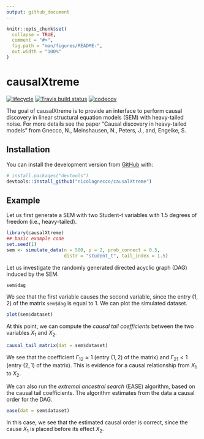```yaml
---
output: github_document
---
```


<!-- README.md is generated from README.Rmd. Please edit that file -->

```r
knitr::opts_chunk$set(
  collapse = TRUE,
  comment = "#>",
  fig.path = "man/figures/README-",
  out.width = "100%"
)
```
# causalXtreme

<!-- badges: start -->
[![lifecycle](https://img.shields.io/badge/lifecycle-maturing-blue.svg)](https://www.tidyverse.org/lifecycle/#maturing)
[![Travis build
status](https://api.travis-ci.org/nicolagnecco/causalXtreme.svg?branch=master)](https://travis-ci.org/nicolagnecco/causalXtreme)
[![codecov](https://codecov.io/gh/nicolagnecco/causalXtreme/branch/master/graph/badge.svg)](https://codecov.io/gh/nicolagnecco/causalXtreme)
<!-- badges: end -->

The goal of causalXtreme is to provide an interface to perform causal discovery in linear structural equation models (SEM) with heavy-tailed noise. For more details see the paper "Causal discovery in heavy-tailed models" from Gnecco, N., Meinshausen, N., Peters, J., and, Engelke, S.

## Installation

<!-- You can install the released version of causalXtreme from [CRAN](https://CRAN.R-project.org) with: -->

<!-- ``` r -->
<!-- install.packages("causalXtreme") -->
<!-- ``` -->

You can install the development version from [GitHub](https://github.com/) with:

``` r
# install.packages("devtools")
devtools::install_github("nicolagnecco/causalXtreme")
```
## Example

Let us first generate a SEM with two Student-t variables with 1.5 degrees of freedom (i.e., heavy-tailed).

```r
library(causalXtreme)
## basic example code
set.seed(1)
sem <- simulate_data(n = 500, p = 2, prob_connect = 0.5,
                     distr = "student_t", tail_index = 1.5)
```

Let us investigate the randomly generated directed acyclic graph (DAG) induced by the SEM.

```r
sem$dag
```

We see that the first variable causes the second variable, since the entry $(1, 2)$ of the matrix `sem$dag` is equal to 1. We can plot the simulated dataset.

```r
plot(sem$dataset)
```

At this point, we can compute the *causal tail coefficients* between the two variables $X_1$ and $X_2$.

```r
causal_tail_matrix(dat = sem$dataset)
```

We see that the coefficient $\Gamma_{12} \approx 1$ (entry $(1, 2)$ of the matrix) and $\Gamma_{21} < 1$ (entry $(2, 1)$ of the matrix). This is evidence for a causal relationship from $X_1$ to $X_2$.

We can also run the *extremal ancestral search* (EASE) algorithm, based on the causal tail coefficients. The algorithm estimates from the data a causal order for the DAG.

```r
ease(dat = sem$dataset)
```

In this case, we see that the estimated causal order is correct, since the cause $X_1$ is placed before its effect $X_2$. 
